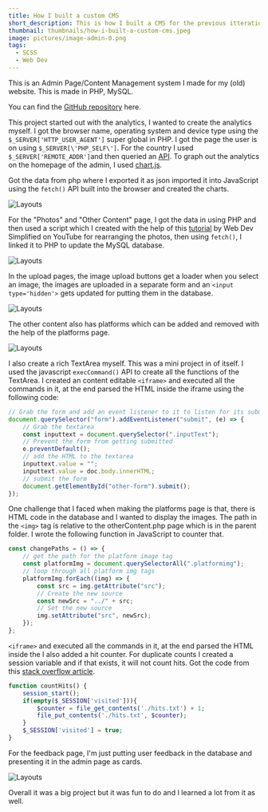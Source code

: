 ```yaml
---
title: How I built a custom CMS
short_description: This is how I built a CMS for the previous itteration of my website
thumbnail: thumbnails/how-i-built-a-custom-cms.jpeg
image: pictures/image-admin-0.png
tags:
  - SCSS
  - Web Dev
---
```




This is an Admin Page/Content Management system I made for my (old) website. This is made in PHP, MySQL.

You can find the [GitHub repository](https://github.com/VirajS00/WebAdmin) here.

This project started out with the analytics, I wanted to create the analytics myself. I got the browser name, operating system and device type using the `$_SERVER['HTTP_USER_AGENT']` super global in PHP.
I got the page the user is on using `$_SERVER[\'PHP_SELF\']`. For the country I used `$_SERVER['REMOTE_ADDR']`and then queried an [API](https://www.geoplugin.com/).
To graph out the analytics on the homepage of the admin, I used [chart.js](https://www.chartjs.org/).

Got the data from php where I exported it as json imported it into JavaScript using the `fetch()` API built into the browser and created the charts.

![Layouts](/blog/pictures/image-admin-1.png "Layouts")

For the "Photos" and "Other Content" page, I got the data in using PHP and then used a script which I created with the help of this [tutorial](https://www.youtube.com/watch?v=jfYWwQrtzzY) by Web Dev Simplified on YouTube for rearranging the photos,
then using `fetch()`, I linked it to PHP to update the MySQL database.

![Layouts](/blog/pictures/image-admin-2.png "Layouts")

In the upload pages, the image upload buttons get a loader when you select an image, the images are uploaded in a separate form and an `<input type='hidden'>` gets updated for putting them in the database.

![Layouts](/blog/pictures/image-admin-3.png "Layouts")

The other content also has platforms which can be added and removed with the help of the platforms page.

![Layouts](/blog/pictures/image-admin-4.png "Layouts")

I also create a rich TextArea myself. This was a mini project in of itself. I used the javascript `execCommand()` API to create all the functions of the TextArea. I created an content editable `<iframe>` and executed all the commands in it, at the end parsed the HTML inside the iframe using the following code:

```js
// Grab the form and add an event listener to it to listen for its submission
document.querySelector("form").addEventListener("submit", (e) => {
	// Grab the textarea
	const inputtext = document.querySelector(".inputText");
	// Prevent the form from getting submitted
	e.preventDefault();
	// add the HTML to the textarea
	inputtext.value = "";
	inputtext.value = doc.body.innerHTML;
	// submit the form
	document.getElementById("other-form").submit();
});
```

One challenge that I faced when making the platforms page is that, there is HTML code in the database and I wanted to display the images. The path in the `<img>` tag is relative to the otherContent.php page which is in the parent folder. I wrote the following function in JavaScript to counter that.

```js
const changePaths = () => {
	// get the path for the platform image tag
	const platformImg = document.querySelectorAll(".platformimg");
	// loop through all platform img tags
	platformImg.forEach((img) => {
		const src = img.getAttribute("src");
		// Create the new source
		const newSrc = "../" + src;
		// Set the new source
		img.setAttribute("src", newSrc);
	});
};
```

`<iframe>` and executed all the commands in it, at the end parsed the HTML inside the I also added a hit counter. For duplicate counts I created a session variable and if that exists, it will not count hits. Got the code from this [stack overflow article](https://stackoverflow.com/questions/18959592/php-only-hit-counter).

```php
function countHits() {
    session_start();
    if(empty($_SESSION['visited'])){
        $counter = file_get_contents('./hits.txt') + 1;
        file_put_contents('./hits.txt', $counter);
    }
    $_SESSION['visited'] = true;
}
```

For the feedback page, I'm just putting user feedback in the database and presenting it in the admin page as cards.

![Layouts](/blog/pictures/image-admin-5.png "Layouts")

Overall it was a big project but it was fun to do and I learned a lot from it as well.
